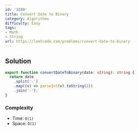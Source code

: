 ```yaml
---
id: '3280'
title: Convert Date to Binary
category: Algorithms
difficulty: Easy
tags:
- Math
- String
url: https://leetcode.com/problems/convert-date-to-binary
---
```


## Solution

```typescript filename="solution.ts" copy
export function convertDateToBinary(date: string): string {
  return date
    .split('-')
    .map((v) => parseInt(v).toString(2))
    .join('-');
}
```

### Complexity

- Time: `O(1)`
- Space: `O(1)`

